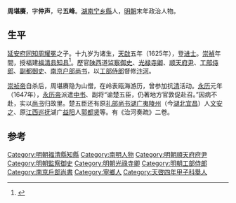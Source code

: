 '''周堪賡'''，字'''仲声'''，号'''五峰'''。[[湖南|湖南]][[宁乡縣|宁乡縣]]人，[[明朝|明朝]]末年政治人物。

==生平==
[[延安府|延安府]][[同知|同知]][[周耀冕|周耀冕]]之子。十九岁为诸生，[[天啟|天啟]]五年（1625年），登[[进士|进士]]。[[崇禎|崇禎]]年間，授福建[[福清县|福清县]][[知县|知县]]<ref>{{cite news|title=福清市志  第四节　明代县衙|url=http://www.fzdqw.com/ShowText.asp?ToBook=1100&index=1135|accessdate=2013-08-11|newspaper=福州地情网|deadurl=yes|archiveurl=https://web.archive.org/web/20150528034308/http://www.fzdqw.com/ShowText.asp?ToBook=1100&index=1135|archivedate=2015-05-28}}</ref>。歷官[[陕西|陕西]]道[[监察御史|监察御史]]、[[光禄寺卿|光禄寺卿]]、[[顺天府|顺天府]][[尹|尹]]、[[工部侍郎|工部侍郎]]、[[副都御史|副都御史]]、[[南京|南京]][[户部尚书|户部尚书]]，以[[工部侍郎|工部侍郎]]督修[[汴河|汴河]]。

[[崇祯帝|崇祯帝]]自杀后，周堪賡隐为山僧，在岭表瓯海游历，曾参加抗[[清|清]]活动。[[永曆_(南明)|永历]]元年（1647年），[[永历帝|永历帝]]派遣[[中书|中书]]、副将“谕楚五臣，仍著地方官敦促赴召。”因病不赴，实以[[尚书|尚书]]归故里。楚五臣还有原[[礼部尚书|礼部尚书]][[湖广|湖广]][[夷陵州|夷陵州]]（今[[湖北|湖北]][[宜昌|宜昌]]）人[[文安之|文安之]]、原[[江西巡抚|江西巡抚]]湖广[[益阳|益阳]]人[[郭都贤|郭都贤]]等。有《治河奏疏》二卷。

==参考==
{{reflist}}
{{明朝人物小作品}}
{{天啓五年乙丑科殿試金榜}}
{{DEFAULTSORT:Zhou周}}
[[Category:明朝福清縣知縣|Category:明朝福清縣知縣]]
[[Category:南明人物|Category:南明人物]]
[[Category:明朝順天府府尹|Category:明朝順天府府尹]]
[[Category:明朝監察御史|Category:明朝監察御史]]
[[Category:明朝光祿寺卿|Category:明朝光祿寺卿]]
[[Category:明朝工部侍郎|Category:明朝工部侍郎]]
[[Category:南京戶部尚書|Category:南京戶部尚書]]
[[Category:寧鄉人|Category:寧鄉人]]
[[Category:天啓四年甲子科舉人|Category:天啓四年甲子科舉人]]